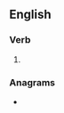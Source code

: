 ==English==

===Verb===
{{head|en|present participle}}

# {{present participle of|inactivate|lang=en|nocat=1}}

===Anagrams===
* {{anagrams|en|vaticinating}}